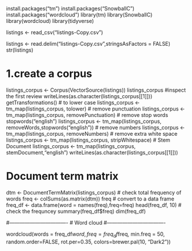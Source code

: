 install.packages("tm")
install.packages("SnowballC")
install.packages("wordcloud")
library(tm)
library(SnowballC)
library(wordcloud)
library(tidyverse)

listings <- read_csv("listings-Copy.csv")

listings <- read.delim("listings-Copy.csv",stringsAsFactors = FALSE)
str(listings)

# 1.create a corpus
listings_corpus <- Corpus(VectorSource(listings))
listings_corpus
#inspect the first review
writeLines(as.character(listings_corpus[[1]]))
getTransformations()
# to lower case
listings_corpus <- tm_map(listings_corpus, tolower)
# remove punctuation
listings_corpus <- tm_map(listings_corpus, removePunctuation)
# remove stop words
stopwords("english")
listings_corpus <- tm_map(listings_corpus, removeWords,stopwords("english"))
# remove numbers
listings_corpus <- tm_map(listings_corpus, removeNumbers)
# remove extra white space
listings_corpus <- tm_map(listings_corpus, stripWhitespace)
# Stem Document
listings_corpus <- tm_map(listings_corpus, stemDocument,"english")
writeLines(as.character(listings_corpus[[1]]))

# Document term matrix
dtm <- DocumentTermMatrix(listings_corpus)
# check total frequency of words
freq <- colSums(as.matrix(dtm))
freq
# convert to a data frame
freq_df <- data.frame(word = names(freq),freq=freq)
head(freq_df, 10)
# check the frequncey
summary(freq_df$freq)
dim(freq_df)

#----------------------------------
# Word cloud
#----------------------------------

wordcloud(words = freq_df$word, freq = freq_df$freq, min.freq = 50,
          random.order=FALSE,
          rot.per=0.35, 
          colors=brewer.pal(10, "Dark2"))
